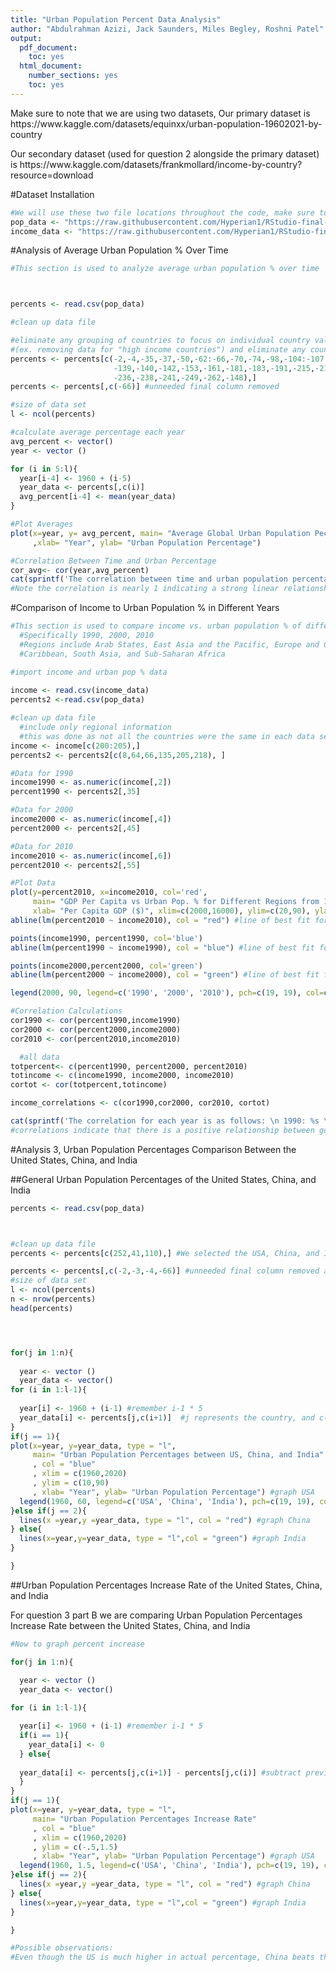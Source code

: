 ---
title: "Urban Population Percent Data Analysis"
author: "Abdulrahman Azizi, Jack Saunders, Miles Begley, Roshni Patel"
output:
  pdf_document:
    toc: yes
  html_document:
    number_sections: yes    
    toc: yes
---


Make sure to note that we are using two datasets, 
Our primary dataset is https://www.kaggle.com/datasets/equinxx/urban-population-19602021-by-country

Our secondary dataset (used for question 2 alongside the primary dataset) is  https://www.kaggle.com/datasets/frankmollard/income-by-country?resource=download

#Dataset Installation

```{r}


#We will use these two file locations throughout the code, make sure to run this first!
pop_data <- "https://raw.githubusercontent.com/Hyperian1/RStudio-final-project/c1cac690a144452f1fccb0855fdc91fbe1e962cd/urban_percent.csv?token=GHSAT0AAAAAABTYNPX5DZYI6J42BHT5PNCGYTRUMKA"  
income_data <- "https://raw.githubusercontent.com/Hyperian1/RStudio-final-project/main/GDP_per_capita.csv?token=GHSAT0AAAAAABTYNPX5HMRLXFLRQ2PPRDOCYTRULMA"


```

#Analysis of Average Urban Population % Over Time




```{r}
#This section is used to analyze average urban population % over time



percents <- read.csv(pop_data)

#clean up data file

#eliminate any grouping of countries to focus on individual country values
#(ex. removing data for "high income countries") and eliminate any country without a full set of data
percents <- percents[c(-2,-4,-35,-37,-50,-62:-66,-70,-74,-98,-104:-107,-111, -128,-134:-136,
                       -139,-140,-142,-153,-161,-181,-183,-191,-215,-217,-218,-230,-231,
                       -236,-238,-241,-249,-262,-148),]  
percents <- percents[,c(-66)] #unneeded final column removed

#size of data set
l <- ncol(percents)

#calculate average percentage each year
avg_percent <- vector()
year <- vector ()

for (i in 5:l){
  year[i-4] <- 1960 + (i-5)
  year_data <- percents[,c(i)]
  avg_percent[i-4] <- mean(year_data)
}

#Plot Averages
plot(x=year, y= avg_percent, main= "Average Global Urban Population Pecentage Over Time" 
     ,xlab= "Year", ylab= "Urban Population Percentage")

#Correlation Between Time and Urban Percentage
cor_avg<- cor(year,avg_percent)
cat(sprintf('The correlation between time and urban population percentage is: %s',cor_avg))
#Note the correlation is nearly 1 indicating a strong linear relationship

```




#Comparison of Income to Urban Population % in Different Years



```{r}
#This section is used to compare income vs. urban population % of different regions in different years
  #Specifically 1990, 2000, 2010
  #Regions include Arab States, East Asia and the Pacific, Europe and Central Asia, Latin America and the       
  #Caribbean, South Asia, and Sub-Saharan Africa

#import income and urban pop % data
 
income <- read.csv(income_data)
percents2 <-read.csv(pop_data)

#clean up data file
  #include only regional information 
  #this was done as not all the countries were the same in each data set but the regions were
income <- income[c(200:205),] 
percents2 <- percents2[c(8,64,66,135,205,218), ]

#Data for 1990
income1990 <- as.numeric(income[,2])
percent1990 <- percents2[,35]

#Data for 2000
income2000 <- as.numeric(income[,4])
percent2000 <- percents2[,45]

#Data for 2010
income2010 <- as.numeric(income[,6])
percent2010 <- percents2[,55]

#Plot Data
plot(y=percent2010, x=income2010, col='red',
     main= "GDP Per Capita vs Urban Pop. % for Different Regions from 1990 to 2010", 
     xlab= "Per Capita GDP ($)", xlim=c(2000,16000), ylim=c(20,90), ylab= "Urban Population Percentage")
abline(lm(percent2010 ~ income2010), col = "red") #line of best fit for 2010

points(income1990, percent1990, col='blue')
abline(lm(percent1990 ~ income1990), col = "blue") #line of best fit for 1990

points(income2000,percent2000, col='green')
abline(lm(percent2000 ~ income2000), col = "green") #line of best fit for 2000

legend(2000, 90, legend=c('1990', '2000', '2010'), pch=c(19, 19), col=c('blue', 'green', 'red'))

#Correlation Calculations
cor1990 <- cor(percent1990,income1990)
cor2000 <- cor(percent2000,income2000)
cor2010 <- cor(percent2010,income2010)

  #all data
totpercent<- c(percent1990, percent2000, percent2010)
totincome <- c(income1990, income2000, income2010)
cortot <- cor(totpercent,totincome)

income_correlations <- c(cor1990,cor2000, cor2010, cortot)

cat(sprintf('The correlation for each year is as follows: \n 1990: %s \n 2000:%s \n 2010: %s \n All data: %s',income_correlations[1],income_correlations[2],income_correlations[3],income_correlations[4]))
#correlations indicate that there is a positive relationship between gdp per capital and urban pop %


```


#Analysis 3, Urban Population Percentages Comparison Between the United States, China, and India

##General Urban Population Percentages of the United States, China, and India
 

```{r}



percents <- read.csv(pop_data)



#clean up data file
percents <- percents[c(252,41,110),] #We selected the USA, China, and India

percents <- percents[,c(-2,-3,-4,-66)] #unneeded final column removed and first 4 columns with unplottable data
#size of data set
l <- ncol(percents)
n <- nrow(percents)
head(percents)




for(j in 1:n){
  
  year <- vector ()
  year_data <- vector()
for (i in 1:l-1){
  
  year[i] <- 1960 + (i-1) #remember i-1 * 5
  year_data[i] <- percents[j,c(i+1)]  #j represents the country, and c(i+1) represents the current year, we increment by 1 because the first column in the file is the name
}
if(j == 1){
plot(x=year, y=year_data, type = "l",
     main= "Urban Population Percentages between US, China, and India" 
     , col = "blue"
     , xlim = c(1960,2020)
     , ylim = c(10,90)
     , xlab= "Year", ylab= "Urban Population Percentage") #graph USA
  legend(1960, 60, legend=c('USA', 'China', 'India'), pch=c(19, 19), col=c('blue', 'red', 'green'))            
}else if(j == 2){
  lines(x =year,y =year_data, type = "l", col = "red") #graph China
} else{
  lines(x=year,y=year_data, type = "l",col = "green") #graph India
}

}
```

##Urban Population Percentages Increase Rate of the United States, China, and India

For question 3 part B we are comparing Urban Population Percentages Increase Rate between the United States, China, and India

```{r}
#Now to graph percent increase

for(j in 1:n){

  year <- vector ()
  year_data <- vector()
  
for (i in 1:l-1){

  year[i] <- 1960 + (i-1) #remember i-1 * 5
  if(i == 1){
    year_data[i] <- 0
  } else{
    
  year_data[i] <- percents[j,c(i+1)] - percents[j,c(i)] #subtract previous year data from this one
  }
}
if(j == 1){
plot(x=year, y=year_data, type = "l",
     main= "Urban Population Percentages Increase Rate" 
     , col = "blue"
     , xlim = c(1960,2020)
     , ylim = c(-.5,1.5)
     , xlab= "Year", ylab= "Urban Population Percentage") #graph USA
  legend(1960, 1.5, legend=c('USA', 'China', 'India'), pch=c(19, 19), col=c('blue', 'red', 'green'))            
}else if(j == 2){
  lines(x =year,y =year_data, type = "l", col = "red") #graph China
} else{
  lines(x=year,y=year_data, type = "l",col = "green") #graph India
}

}

#Possible observations:
#Even though the US is much higher in actual percentage, China beats the US in percent increase every year. Note that the graph is PER year, and some years the percent increase is negative!



```



